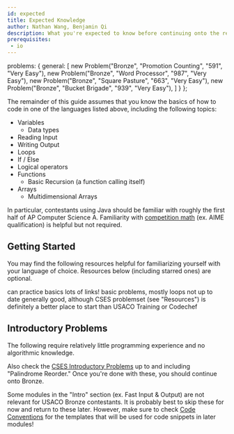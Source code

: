 ```yaml
---
id: expected
title: Expected Knowledge
author: Nathan Wang, Benjamin Qi
description: What you're expected to know before continuing onto the rest of USACO Bronze.
prerequisites:
 - io
---
```



  problems: {
    general: [
      new Problem("Bronze", "Promotion Counting", "591", "Very Easy"),
      new Problem("Bronze", "Word Processor", "987", "Very Easy"),
      new Problem("Bronze", "Square Pasture", "663", "Very Easy"),
      new Problem("Bronze", "Bucket Brigade", "939", "Very Easy"),
    ]
  }
};

The remainder of this guide assumes that you know the basics of how to code in one of the languages listed above, including the following topics:

- Variables
  - Data types
- Reading Input
- Writing Output
- Loops
- If / Else
- Logical operators
- Functions
  - Basic Recursion (a function calling itself)
- Arrays
  - Multidimensional Arrays

In particular, contestants using Java should be familiar with roughly the first half of AP Computer Science A. Familiarity with [competition math](https://github.com/bqi343/USACO/blob/master/Resources/Competition%20Math.md) (ex. AIME qualification) is helpful but not required.

## Getting Started

You may find the following resources helpful for familiarizing yourself with your language of choice. Resources below (including starred ones) are optional.

<resources>
  <resource source="CodeSignal" title="Arcade, Interview Practice" url="https://codesignal.com/" starred>can practice basics</resource>
  <resource source="Philippines OI" title="Prepare" url="https://noi.ph/prepare/" starred>lots of links!</resource>
  <resource source="VPlanet" title="Learn to Code" url="https://www.vplanetcoding.com/course1">basic problems, mostly loops</resource>
  <resource source="IOI" title="Getting Started" url="https://ioinformatics.org/page/getting-started/14">not up to date</resource>
  <resource source="Quora" title="Joshua Pan - Schedule for Beginners" url="https://www.quora.com/What-is-a-good-schedule-to-follow-for-becoming-better-at-competitive-programming-for-beginners">generally good, although CSES problemset (see "Resources") is definitely a better place to start than USACO Training or Codechef</resource>
</resources>

## Introductory Problems

The following require relatively little programming experience and no algorithmic knowledge. 

<problems-list problems={metadata.problems.general} />

Also check the [CSES Introductory Problems](https://cses.fi/problemset/list/) up to and including "Palindrome Reorder." Once you're done with these, you should continue onto Bronze. 

<warning-block>

Some modules in the "Intro" section (ex. Fast Input & Output) are not relevant for USACO Bronze contestants. It is probably best to skip these for now  and return to these later. However, make sure to check [Code Conventions](./code-con) for the templates that will be used for code snippets in later modules!

</warning-block>
